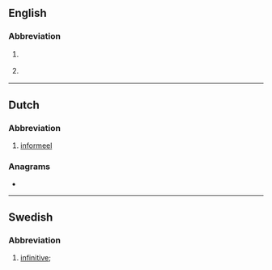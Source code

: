{{also|inf}}

==English==

===Abbreviation===
{{rfc-header|Abbreviation}}
{{en-abbr}}

# {{lb|en|grammar}} {{abbreviation of|infinitive|lang=en}}
# {{lb|en|lexicography}} {{abbreviation of|informal|lang=en}}

----

==Dutch==

===Abbreviation===
{{rfc-header|Abbreviation}}
{{head|nl|abbreviation}}

# [[informeel]]

===Anagrams===
* {{l|nl|Fin}}

----

==Swedish==

===Abbreviation===
{{rfc-header|Abbreviation}}
{{head|sv|abbreviation}}

# {{lb|sv|lexicography|grammar}} [[infinitive]]; {{abbreviation of|infinitiv|lang=sv}}